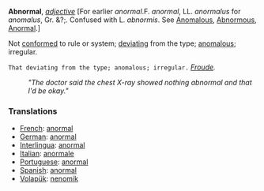 '''Abnormal''', ''[[adjective (part of speech)|adjective]]'' [For earlier ''anormal''.F. ''anormal'', LL. ''anormalus'' for ''anomalus'', Gr. &?;. Confused with L. ''abnormis''. See [[Anomalous]], [[Abnormous]], [[Anormal]].]

Not [[conformed]] to rule or system; [[deviating]] from the type; [[anomalous]]; irregular.

<code>That deviating from the type; anomalous; irregular. </code> ''[[Froude (source)|Froude]].''

:'' "The doctor said the chest X-ray showed nothing abnormal and that I'd be okay." ''

=== Translations ===
*[[French]]: [[anormal]]
*[[German]]: [[anormal]]
*[[Interlingua]]: [[anormal]]
*[[Italian]]: [[anormale]]
*[[Portuguese]]: [[anormal]]
*[[Spanish]]: [[anormal]]
*[[Volapük]]: [[nenomik]]